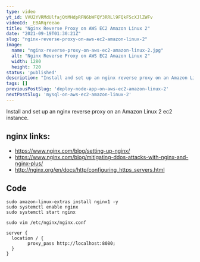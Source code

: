 ```yaml
---
type: video
yt_id: VVU2YVRMdUlfajQtMHdpRFN6bWFQY3RRLl9FQkFScXJlZWFv
videoId: _EBARqreeao
title: "Nginx Reverse Proxy on AWS EC2 Amazon Linux 2"
date: "2021-09-19T01:30:21Z"
slug: "nginx-reverse-proxy-on-aws-ec2-amazon-linux-2"
image: 
  name: "nginx-reverse-proxy-on-aws-ec2-amazon-linux-2.jpg"
  alt: "Nginx Reverse Proxy on AWS EC2 Amazon Linux 2"
  width: 1280
  height: 720
status: 'published'
description: "Install and set up an nginx reverse proxy on an Amazon Linux 2 ec2 instance."
tags: []
previousPostSlug: 'deploy-node-app-on-aws-ec2-amazon-linux-2'
nextPostSlug: 'mysql-on-aws-ec2-amazon-linux-2'
---
```


Install and set up an nginx reverse proxy on an Amazon Linux 2 ec2 instance.

## nginx links:

* https://www.nginx.com/blog/setting-up-nginx/
* https://www.nginx.com/blog/mitigating-ddos-attacks-with-nginx-and-nginx-plus/
* http://nginx.org/en/docs/http/configuring_https_servers.html

##  Code


```
sudo amazon-linux-extras install nginx1 -y
sudo systemctl enable nginx
sudo systemctl start nginx
```

```
sudo vim /etc/nginx/nginx.conf
```

```
server {
  location / {
        proxy_pass http://localhost:8080;
  }
}
```